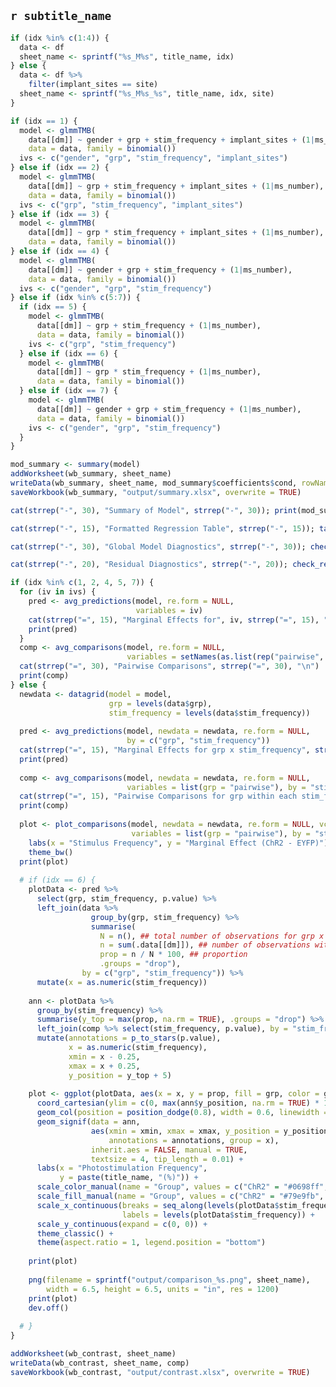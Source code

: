 ## `r subtitle_name`


```r
if (idx %in% c(1:4)) {
  data <- df
  sheet_name <- sprintf("%s_M%s", title_name, idx)
} else {
  data <- df %>%
    filter(implant_sites == site)
  sheet_name <- sprintf("%s_M%s_%s", title_name, idx, site)
}

if (idx == 1) {
  model <- glmmTMB(
    data[[dm]] ~ gender + grp + stim_frequency + implant_sites + (1|ms_number),
    data = data, family = binomial())
  ivs <- c("gender", "grp", "stim_frequency", "implant_sites")
} else if (idx == 2) {
  model <- glmmTMB(
    data[[dm]] ~ grp + stim_frequency + implant_sites + (1|ms_number),
    data = data, family = binomial())
  ivs <- c("grp", "stim_frequency", "implant_sites")
} else if (idx == 3) {
  model <- glmmTMB(
    data[[dm]] ~ grp * stim_frequency + implant_sites + (1|ms_number),
    data = data, family = binomial())
} else if (idx == 4) {
  model <- glmmTMB(
    data[[dm]] ~ gender + grp + stim_frequency + (1|ms_number),
    data = data, family = binomial())
  ivs <- c("gender", "grp", "stim_frequency")
} else if (idx %in% c(5:7)) {
  if (idx == 5) {
    model <- glmmTMB(
      data[[dm]] ~ grp + stim_frequency + (1|ms_number),
      data = data, family = binomial())
    ivs <- c("grp", "stim_frequency")
  } else if (idx == 6) {
    model <- glmmTMB(
      data[[dm]] ~ grp * stim_frequency + (1|ms_number),
      data = data, family = binomial())
  } else if (idx == 7) {
    model <- glmmTMB(
      data[[dm]] ~ gender + grp + stim_frequency + (1|ms_number),
      data = data, family = binomial())
    ivs <- c("gender", "grp", "stim_frequency")
  }
}

mod_summary <- summary(model)
addWorksheet(wb_summary, sheet_name)
writeData(wb_summary, sheet_name, mod_summary$coefficients$cond, rowNames = TRUE)
saveWorkbook(wb_summary, "output/summary.xlsx", overwrite = TRUE)

cat(strrep("-", 30), "Summary of Model", strrep("-", 30)); print(mod_summary)

cat(strrep("-", 15), "Formatted Regression Table", strrep("-", 15)); tab_model(model)

cat(strrep("-", 30), "Global Model Diagnostics", strrep("-", 30)); check_model(model)

cat(strrep("-", 20), "Residual Diagnostics", strrep("-", 20)); check_residuals(model)
```

```r
if (idx %in% c(1, 2, 4, 5, 7)) {
  for (iv in ivs) {
    pred <- avg_predictions(model, re.form = NULL,
                            variables = iv)
    cat(strrep("=", 15), "Marginal Effects for", iv, strrep("=", 15), "\n")
    print(pred)
  }
  comp <- avg_comparisons(model, re.form = NULL,
                          variables = setNames(as.list(rep("pairwise", length(ivs))), ivs))
  cat(strrep("=", 30), "Pairwise Comparisons", strrep("=", 30), "\n")
  print(comp)
} else {
  newdata <- datagrid(model = model,
                      grp = levels(data$grp),
                      stim_frequency = levels(data$stim_frequency))
  
  pred <- avg_predictions(model, newdata = newdata, re.form = NULL,
                          by = c("grp", "stim_frequency"))
  cat(strrep("=", 15), "Marginal Effects for grp x stim_frequency", strrep("=", 15), "\n")
  print(pred)
  
  comp <- avg_comparisons(model, newdata = newdata, re.form = NULL,
                          variables = list(grp = "pairwise"), by = "stim_frequency")
  cat(strrep("=", 15), "Pairwise Comparisons for grp within each stim_frequency", strrep("=", 15), "\n")
  print(comp)
  
  plot <- plot_comparisons(model, newdata = newdata, re.form = NULL, vcov = TRUE,
                           variables = list(grp = "pairwise"), by = "stim_frequency") +
    labs(x = "Stimulus Frequency", y = "Marginal Effect (ChR2 - EYFP)") +
    theme_bw()
  print(plot)
  
  # if (idx == 6) {
    plotData <- pred %>%
      select(grp, stim_frequency, p.value) %>%
      left_join(data %>%
                  group_by(grp, stim_frequency) %>%
                  summarise(
                    N = n(), ## total number of observations for grp x stim_frequency
                    n = sum(.data[[dm]]), ## number of observations with binary measure = 1
                    prop = n / N * 100, ## proportion
                    .groups = "drop"),
                by = c("grp", "stim_frequency")) %>%
      mutate(x = as.numeric(stim_frequency))
    
    ann <- plotData %>%
      group_by(stim_frequency) %>%
      summarise(y_top = max(prop, na.rm = TRUE), .groups = "drop") %>%
      left_join(comp %>% select(stim_frequency, p.value), by = "stim_frequency") %>%
      mutate(annotations = p_to_stars(p.value),
             x = as.numeric(stim_frequency),
             xmin = x - 0.25,
             xmax = x + 0.25,
             y_position = y_top + 5)
    
    plot <- ggplot(plotData, aes(x = x, y = prop, fill = grp, color = grp)) +
      coord_cartesian(ylim = c(0, max(ann$y_position, na.rm = TRUE) * 1.1)) +
      geom_col(position = position_dodge(0.8), width = 0.6, linewidth = 1) +
      geom_signif(data = ann,
                  aes(xmin = xmin, xmax = xmax, y_position = y_position,
                      annotations = annotations, group = x),
                  inherit.aes = FALSE, manual = TRUE,
                  textsize = 4, tip_length = 0.01) +
      labs(x = "Photostimulation Frequency",
           y = paste(title_name, "(%)")) +
      scale_color_manual(name = "Group", values = c("ChR2" = "#0698ff", "EYFP" = "#6f6f6f")) +
      scale_fill_manual(name = "Group", values = c("ChR2" = "#79e9fb", "EYFP" = "#dbdbdb")) +
      scale_x_continuous(breaks = seq_along(levels(plotData$stim_frequency)),
                         labels = levels(plotData$stim_frequency)) +
      scale_y_continuous(expand = c(0, 0)) +
      theme_classic() +
      theme(aspect.ratio = 1, legend.position = "bottom")
    
    print(plot)
    
    png(filename = sprintf("output/comparison_%s.png", sheet_name),
        width = 6.5, height = 6.5, units = "in", res = 1200)
    print(plot)
    dev.off()
    
  # }
}

addWorksheet(wb_contrast, sheet_name)
writeData(wb_contrast, sheet_name, comp)
saveWorkbook(wb_contrast, "output/contrast.xlsx", overwrite = TRUE)
```
